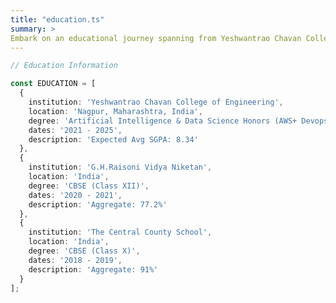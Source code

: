 ```yaml
---
title: "education.ts"
summary: >
Embark on an educational journey spanning from Yeshwantrao Chavan College of Engineering to G.H.Raisoni Vidya Niketan and The Central County School, excelling in diverse subjects and achieving commendable academic results.
---
```


```ts
// Education Information

const EDUCATION = [
  {
    institution: 'Yeshwantrao Chavan College of Engineering',
    location: 'Nagpur, Maharashtra, India',
    degree: 'Artificial Intelligence & Data Science Honors (AWS+ Devops)',
    dates: '2021 - 2025',
    description: 'Expected Avg SGPA: 8.34'
  },
  {
    institution: 'G.H.Raisoni Vidya Niketan',
    location: 'India',
    degree: 'CBSE (Class XII)',
    dates: '2020 - 2021',
    description: 'Aggregate: 77.2%'
  },
  {
    institution: 'The Central County School',
    location: 'India',
    degree: 'CBSE (Class X)',
    dates: '2018 - 2019',
    description: 'Aggregate: 91%'
  }
];


```
